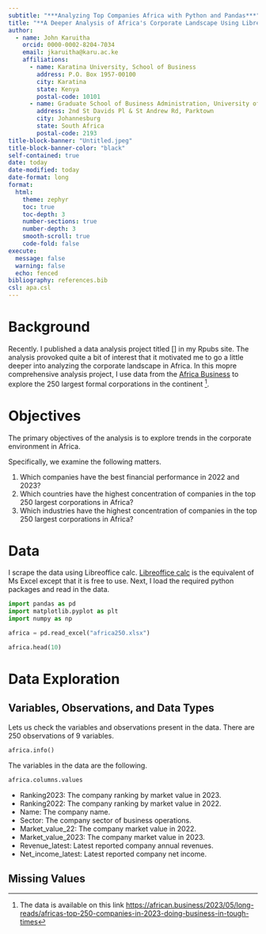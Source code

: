```yaml
---
subtitle: "***Analyzing Top Companies Africa with Python and Pandas***"
title: "**A Deeper Analysis of Africa's Corporate Landscape Using Libreoffice and Python**"
author:
  - name: John Karuitha
    orcid: 0000-0002-8204-7034
    email: jkaruitha@karu.ac.ke
    affiliations:
      - name: Karatina University, School of Business
        address: P.O. Box 1957-00100
        city: Karatina
        state: Kenya
        postal-code: 10101
      - name: Graduate School of Business Administration, University of the Witwatersrand
        address: 2nd St Davids Pl & St Andrew Rd, Parktown
        city: Johannesburg
        state: South Africa
        postal-code: 2193
title-block-banner: "Untitled.jpeg"
title-block-banner-color: "black"
self-contained: true
date: today
date-modified: today
date-format: long
format: 
  html:
    theme: zephyr
    toc: true
    toc-depth: 3
    number-sections: true
    number-depth: 3
    smooth-scroll: true
    code-fold: false
execute: 
  message: false
  warning: false
  echo: fenced
bibliography: references.bib
csl: apa.csl
---
```


# **Background**

Recently. I published a data analysis project titled [] in my Rpubs site. The analysis provoked quite a bit of interest that it motivated me to go a little deeper into analyzing the corporate landscape in Africa. In this mopre comprehensive analysis project, I use data from the [Africa Business](https://african.business/2023/05/long-reads/africas-top-250-companies-in-2023-doing-business-in-tough-times) to explore the 250 largest formal corporations in the continent ^[The data is available on this link <https://african.business/2023/05/long-reads/africas-top-250-companies-in-2023-doing-business-in-tough-times>]. 

# **Objectives**

The primary objectives of the analysis is to explore trends in the corporate environment in Africa. 

Specifically, we examine the following matters. 

1. Which companies have the best financial performance in 2022 and 2023?
2. Which countries have the highest concentration of companies in the top 250 largest corporations in Africa?
3. Which industries have the highest concentration of companies in the top 250 largest corporations in Africa?

# Data
I scrape the data using Libreoffice calc. [Libreoffice calc](https://www.libreoffice.org/discover/calc/) is the equivalent of Ms Excel except that it is free to use. Next, I load the required python packages and read in the data. 

```python
import pandas as pd
import matplotlib.pyplot as plt
import numpy as np
```

```python
africa = pd.read_excel("africa250.xlsx")

africa.head(10)
```

# **Data Exploration**

## **Variables, Observations, and Data Types**

Lets us check the variables and observations present in the data. There are 250 observations of 9 variables. 

```python
africa.info()
```

The variables in the data are the following. 

```python
africa.columns.values
```

- Ranking2023: The company ranking by market value in 2023.
- Ranking2022: The company ranking by market value in 2022.
- Name: The company name.
- Sector: The company sector of business operations.
- Market_value_22: The company market value in 2022.
- Market_value_2023: The company market value in 2023.
- Revenue_latest: Latest reported company annual revenues.
- Net_income_latest: Latest reported company net income. 


## **Missing Values**




